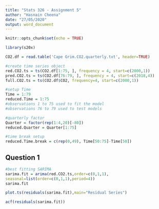 ```yaml
---
title: "Stats 326 - Assignment 5"
author: "Hasnain Cheena"
date: "27/05/2020"
output: word_document
---
```


```r
knitr::opts_chunk$set(echo = TRUE)

library(s20x)
```

```r
CO2.df = read.table('Cape Grim.CO2.quarterly.txt', header=TRUE) 

#create time series object
red.CO2.ts = ts(CO2.df[1:75, ], frequency = 4, start=c(2000,1))
pred.CO2.ts = ts(CO2.df[76:79, ], frequency = 4, start=c(2018,4))
full.CO2.ts = ts(CO2.df$CO2, frequency=4, start=c(2000,1))

#setup Time
Time = 1:79
reduced.Time = 1:75
#observations 1 to 75 used to fit the model
#observations 76 to 79 used to test models

#quarterly factor
Quarter = factor(rep(1:4,20)[-80])
reduced.Quarter = Quarter[1:75]

#time break setup
reduced.Time.break = c(rep(0,49), Time[50:75]-Time[50])
```

## Question 1

```r
#best fitting SARIMA
sarima.fit = arima(red.CO2.ts,order=c(0,1,1),
seasonal=list(order=c(0,1,1),period=4))
sarima.fit
```
```r
plot.ts(residuals(sarima.fit),main="Residual Series")

acf(residuals(sarima.fit))
```

